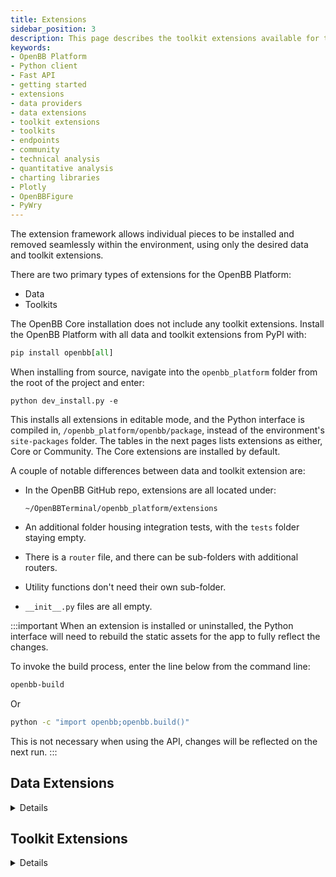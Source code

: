 ```yaml
---
title: Extensions
sidebar_position: 3
description: This page describes the toolkit extensions available for the OpenBB Platform.
keywords:
- OpenBB Platform
- Python client
- Fast API
- getting started
- extensions
- data providers
- data extensions
- toolkit extensions
- toolkits
- endpoints
- community
- technical analysis
- quantitative analysis
- charting libraries
- Plotly
- OpenBBFigure
- PyWry
---
```



The extension framework allows individual pieces to be installed and removed seamlessly within the environment, using only the desired data and toolkit extensions.

There are two primary types of extensions for the OpenBB Platform:

- Data
- Toolkits

The OpenBB Core installation does not include any toolkit extensions. Install the OpenBB Platform with all data and toolkit extensions from PyPI with:

```python
pip install openbb[all]
```

When installing from source, navigate into the `openbb_platform` folder from the root of the project and enter:

```console
python dev_install.py -e
```

This installs all extensions in editable mode, and the Python interface is compiled in, `/openbb_platform/openbb/package`, instead of the environment's `site-packages` folder. The tables in the next pages lists extensions as either, Core or Community. The Core extensions are installed by default.

A couple of notable differences between data and toolkit extension are:

- In the OpenBB GitHub repo, extensions are all located under:

    ```console
    ~/OpenBBTerminal/openbb_platform/extensions
    ```

- An additional folder housing integration tests, with the `tests` folder staying empty.
- There is a `router` file, and there can be sub-folders with additional routers.
- Utility functions don't need their own sub-folder.
- `__init__.py` files are all empty.

:::important When an extension is installed or uninstalled, the Python interface will need to rebuild the static assets for the app to fully reflect the changes.

To invoke the build process, enter the line below from the command line:

```sh
openbb-build
```

Or

```sh
python -c "import openbb;openbb.build()"
```

This is not necessary when using the API, changes will be reflected on the next run.
:::

## Data Extensions

<details>


Data extensions will expand the breadth and coverage of the data available in the OpenBB Platform. Each source (provider) is its own independent extension, even if there is only one endpoint accessible. This allows every data source to be inserted or removed, at any time, without disturbing the operation of the Core components.

Functions will appear in the Python Interface and Fast API only if a supported provider, for that specific endpoint, is installed. Additional Python libraries will be installed, where required, by the extension.

## Provider Coverage

The total installed coverage can be determined through the Python interface, as a dictionary.

```python
from openbb import obb
obb.coverage.providers
```

## Installation

All data extensions are installed with similar syntax. Published data extensions will have names beginning with `openbb`. For example, yFinance.

```console
pip install openbb-yfinance
```

Additions and removals update the router automatically to reflect the changes when the Python interpreter is refreshed. Below is a list of data provider extensions.

Uninstall any extension with `pip uninstall`.

```console
pip uninstall openbb-yfinance
```

## Available Data Extensions

Many data providers require an API key for access, use the name under the "API Key Name" column in the tables below when configuring the user settings.

### Core `openbb` Providers

These packages are what will be installed when `pip install openbb` is run

| Extension Name | Description | Installation Command | Minimum Subscription Type Required | API Key Name |
|----------------|-------------|----------------------|------------------------------------|-------------:|
| openbb-benzinga | [Benzinga](https://www.benzinga.com/apis/en-ca/) data connector | pip install openbb-benzinga | Paid | | benzinga_api_key |
| openbb-bls | [Bureau of Labor Statistics](https://www.bls.gov/developers/home.htm) data connector | pip install openbb-bls | Free | bls_api_key | 
| openbb-cftc | [Commodity Futures Trading Commission](https://publicreporting.cftc.gov/stories/s/r4w3-av2u) data connector | pip install openbb-cftc | Free | cftc_app_token|
| openbb-econdb | [EconDB](https://econdb.com) data connector | pip install openbb-econdb | None | econdb_api_key | 
| openbb-imf | [IMF](https://data.imf.org) data connector | pip install openbb-imf | None | - |
| openbb-fmp | [FMP](https://site.financialmodelingprep.com/developer/) data connector | pip install openbb-fmp | Free | fmp_api_key |
| openbb-fred | [FRED](https://fred.stlouisfed.org/) data connector | pip install openbb-fred | Free | fred_api_key | 
| openbb-intrinio | [Intrinio](https://intrinio.com/pricing) data connector | pip install openbb-intrinio | Paid | intrinio_api_key |
| openbb-oecd | [OECD](https://data.oecd.org/) data connector | pip install openbb-oecd | Free | - | 
| openbb-polygon | [Polygon](https://polygon.io/) data connector | pip install openbb-polygon | Free | polygon_api_key |
| openbb-sec | [SEC](https://www.sec.gov/edgar/sec-api-documentation) data connector | pip install openbb-sec | None | - |
| openbb-tiingo | [Tiingo](https://www.tiingo.com/about/pricing) data connector | pip install openbb-tiingo | Free | tiingo_token |
| openbb-tradingeconomics | [TradingEconomics](https://tradingeconomics.com/api) data connector | pip install openbb-tradingeconomics | Paid | tradingeconomics_api_key |
| openbb-us-eia | U.S. Energy Information Administration - [EIA](https://www.eia.gov/opendata/register.php) - data connector | pip install openbb-us-eia | Free | eia_api_key |
| openbb-yfinance | [Yahoo Finance](https://finance.yahoo.com/) data connector | pip install openbb-yfinance | None | - |

### Community Providers

These packages are not installed when `pip install openbb` is run.  They are available for installation separately or by running `pip install openbb[all]`

| Extension Name | Description | Installation Command | Minimum Subscription Type Required | API Key Name |
|----------------|-------------|----------------------|------------------------------------|-------------:|
| openbb-alpha-vantage | [Alpha Vantage](https://www.alphavantage.co/) data connector | pip install openbb-alpha-vantage | Free | alpha_vantage_api_key |
| openbb-biztoc | [Biztoc](https://api.biztoc.com/#biztoc-default) News data connector | pip install openbb-biztoc | Free | biztoc_api_key |
| openbb-cboe | [Cboe](https://www.cboe.com/delayed_quotes/) data connector | pip install openbb-cboe | None | - |
| openbb-deribit | [Deribit](https://docs.deribit.com/) data connector | pip install openbb-deribit | None | - |
| openbb-ecb | [ECB](https://data.ecb.europa.eu/) data connector | pip install openbb-ecb | None | - |
| openbb-federal-reserve | [Federal Reserve](https://www.federalreserve.gov/) data connector | pip install openbb-federal-reserve | None | - |
| openbb-finra | [FINRA](https://www.finra.org/finra-data) data connector | pip install openbb-finra | None / Free | - |
| openbb-finviz | [Finviz](https://finviz.com) data connector | pip install openbb-finviz | None | - |
| openbb-government-us | [US Government](https://data.gov) data connector | pip install openbb-us-government | None | - |
| openbb-nasdaq | [Nasdaq Data Link](https://data.nasdaq.com/) connector | pip install openbb-nasdaq | None / Free | nasdaq_api_key |
| openbb-seeking-alpha | [Seeking Alpha](https://seekingalpha.com/) data connector | pip install openbb-seeking-alpha | None | - |
| openbb-stockgrid | [Stockgrid](https://stockgrid.io) data connector | pip install openbb-stockgrid | None | - |
| openbb-tmx | [TMX](https://money.tmx.com) data connector | pip install openbb-tmx | None | - |
| openbb-tradier | [Tradier](https://tradier.com) data connector | pip install openbb-tradier | None | tradier_api_key; tradier_account_type ('sandbox' or 'live')
| openbb-wsj | [Wall Street Journal](https://www.wsj.com/) data connector | pip install openbb-wsj | None | - |


Have you published a data provider extension and want it featured on this list? Tell us about it! Open a pull request on [GitHub](https://github.com/OpenBB-finance/OpenBBTerminal/) to submit an extension for inclusion. Code contributions, for new and existing, data providers are always welcome.

Search [PyPI](https://pypi.org/search/?q=openbb-) to find more extensions.


</details>

## Toolkit Extensions
<details>

OpenBB Toolkit Extensions expand the Platform with functions for manipulating data and preparing it for display. The Core Platform installation does not install any toolkit extensions. The table below is the current list of toolkit extensions.

| Extension Name | Description | Installation Command | Core/Community | Router Path |
|:-----------------|:-----------:|:-------------------:|:------------------:|-------------:|
| openbb-charting | Rest API charting service and Plotly library. | pip install openbb-charting | Community | N/A |
| openbb-devtools | Aggregates dependencies that facilitate a nice development experience for OpenBB. | pip install openbb-devtools | N/A |
| openbb-econometrics | Econometrics models for the Python interface only. | pip install openbb-econometrics | Community | obb.econometrics |
| openbb-quantitative | Functions for performing quantitative analysis. | pip install openbb-quantitative | Community | obb.quantitative |
| openbb-technical | Functions for performing technical analysis. | pip install openbb-technical | Community | obb.technical |

The sections below outline any specific installation considerations for the extension.

## Charting

The OpenBB Charting Extension supplies charting infrastructure and services to the OpenBB Platform. Figure objects are served via REST API or Python Client.  It utilizes [PyWry](https://github.com/OpenBB-finance/pywry) for handling the display of interactive charts and tables in a separate window, with a Plotly library.

Functions with dedicated views return figures to the `chart` attribute of the `OBBject` response object. They are displayed with the class method, `show()`.

:::tip
The `openbb-charting` is an [`OBBject` extension](/platform/user_guides/add_obbject_extension), which means the general functionality is exposed in every command result.
:::

The following packages are dependencies of the `openbb-charting` extension:

- scipy
- plotly
- statsmodels
- reportlab
- pywry
- svglib
- nbformat
- pandas-ta

### Installation

Install from PyPI with:

```console
pip install openbb-charting
```

For more information check the documentation of the openbb-charting extension.

## Devtools

Please refer to the following PyPI distributed [package](https://pypi.org/project/openbb-devtools/).

This Python package, `openbb-devtools`, is designed for OpenBB Platform Developers and contains a range of dependencies essential for robust and efficient software development.

These dependencies cater to various aspects like code formatting, security analysis, type checking, testing, and kernel management.

The inclusion of these packages ensures that the development process is streamlined, the code quality is maintained, and the software is secure and reliable.

Included dependencies:

- `ruff`: A fast Python linter focused on performance and simplicity.
- `pylint`: A tool that checks for errors in Python code, enforces a coding standard, and looks for code smells.
- `mypy`: A static type checker for Python, helping catch type errors during development.
- `pydocstyle`: A linter for Python docstrings to ensure they meet certain style requirements.
- `black`: An uncompromising Python code formatter, ensuring consistent code style.
- `bandit`: A tool designed to find common security issues in Python code.
- `pre-commit`: Manages and maintains pre-commit hooks that run checks before each commit, ensuring code quality.
- `nox`: A generic virtualenv management and test command line tool for running tests in isolated environments.
- `pytest`: A mature full-featured Python testing tool that helps in writing better programs.
- `pytest-cov`: A plugin for pytest that measures code coverage during testing.
- `ipykernel`: A package that provides the IPython kernel for Jupyter.
- `types-python-dateutil`: Type stubs for python-dateutil, aiding in static type checking.
- `types-toml`: Type stubs for TOML, useful for static type checking in TOML parsing.
- `poetry`: A tool for dependency management and packaging in Python.

Each dependency plays a critical role in ensuring the code is clean, efficient, and functional, ultimately leading to the development of high-quality software.

While developing code for the OpenBB Platform, one should always install the DevTools packages so that the above development tooling is available out-of-the-box.

### Installation

Install from PyPI with:

```console
pip install openbb-devtools
```

:::info
When setting up the environment using the `openbb_platform/dev_install.py` script, the DevTools will also be installed.
:::

## Econometrics

The `openbb-econometrics` extension installs a new router path (`obb.econometrics`) and additional Python libraries:

- scipy
- statsmodels
- arch
- linearmodels

:::note

Statsmodels requires a C compiler be present on the system. Follow the instructions [here](https://cython.readthedocs.io/en/latest/src/quickstart/install.html) for system-specific methods.

This extension is not accessible via REST API because `statsmodels` is not serializable.
:::

### Installation

Install from PyPI with:

```console
pip install openbb-econometrics
```

To install from source in editable mode, navigate into the folder, `~/openbb_platform/extensions/econometrics`, and enter:

```console
pip install -e .
```

After installation, the Python interface will automatically rebuild on initialization.

## Quantitative

The `openbb-quantitative` extension installs a new router path (`obb.quantitative`) and a few additional Python libraries:

- pandas-ta
- scipy
- statsmodels

### Installation

Install from PyPI with:

```console
pip install openbb-quantitative
```

To install from source in editable mode, navigate into the folder, `~/openbb_platform/extensions/quantitative`, and enter:

```console
pip install -e .
```

After installation, the Python interface will automatically rebuild on initialization.

## Technical

The `openbb-technical` extension is for performing technical analysis on time series data. It installs a new router path (`obb.technical`) and some additional Python libraries:

- pandas-ta
- scikit-learn
- scipy
- statsmodels

### Installation

Install from PyPI with:

```console
pip install openbb-technical
```

To install from source in editable mode, navigate into the folder, `~/openbb_platform/extensions/technical`, and enter:

```console
pip install -e .
```

After installation, the Python interface will automatically rebuild on initialization.
</details>
